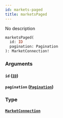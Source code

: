 ```yaml
---
id: markets-paged
title: marketsPaged
---
```



No description

```graphql
marketsPaged(
  id: ID
  pagination: Pagination
): MarketConnection!
```


### Arguments

#### `id` ([`ID`](/docs/testnet/graphql/scalars/id))




#### `pagination` ([`Pagination`](/docs/testnet/graphql/inputs/pagination))




### Type

#### [`MarketConnection`](/docs/testnet/graphql/objects/market-connection) 






